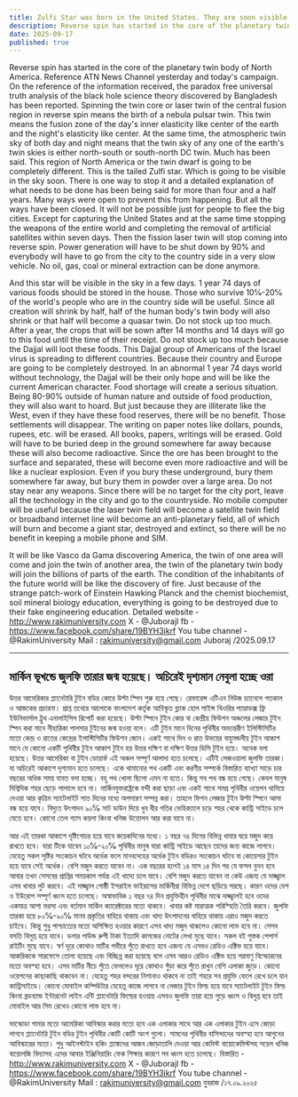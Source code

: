 ```yaml
---
title: Zulfi Star was born in the United States. They are soon visible nebulae
description: Reverse spin has started in the core of the planetary twin body of North America. Reference ATN News Channel yesterday and today's campaign. On the reference of the information received, the paradox free universal truth analysis of the black hole science theory discovered by Bangladesh has been reported.
date: 2025-09-17
published: true
---
```


Reverse spin has started in the core of the planetary twin body of North America. Reference ATN News Channel yesterday and today's campaign. On the reference of the information received, the paradox free universal truth analysis of the black hole science theory discovered by Bangladesh has been reported. Spinning the twin core or laser twin of the central fusion region in reverse spin means the birth of a nebula pulsar twin. This twin means the fusion zone of the day's inner elasticity like center of the earth and the night's elasticity like center. At the same time, the atmospheric twin sky of both day and night means that the twin sky of any one of the earth's twin skies is either north-south or south-north DC twin. Much has been said. This region of North America or the twin dwarf is going to be completely different. This is the tailed Zulfi star. Which is going to be visible in the sky soon. There is one way to stop it and a detailed explanation of what needs to be done has been being said for more than four and a half years. Many ways were open to prevent this from happening. But all the ways have been closed. It will not be possible just for people to flee the big cities. Except for capturing the United States and at the same time stopping the weapons of the entire world and completing the removal of artificial satellites within seven days. Then the fission laser twin will stop coming into reverse spin. Power generation will have to be shut down by 90% and everybody will have to go from the city to the country side in a very slow vehicle. No oil, gas, coal or mineral extraction can be done anymore.

And this star will be visible in the sky in a few days. 1 year 74 days of various foods should be stored in the house. Those who survive 10℅-20℅ of the world's people who are in the country side will be useful. Since all creation will shrink by half, half of the human body's twin body will also shrink or that half will become a quasar twin. Do not stock up too much. After a year, the crops that will be sown after 14 months and 14 days will go to this food until the time of their receipt. Do not stock up too much because the Dajjal will loot these foods. This Dajjal group of Americans of the Israel virus is spreading to different countries. Because their country and Europe are going to be completely destroyed. In an abnormal 1 year 74 days world without technology, the Dajjal will be their only hope and will be like the current American character. Food shortage will create a serious situation. Being 80-90% outside of human nature and outside of food production, they will also want to hoard. But just because they are illiterate like the West, even if they have these food reserves, there will be no benefit. Those settlements will disappear. The writing on paper notes like dollars, pounds, rupees, etc. will be erased. All books, papers, writings will be erased. Gold will have to be buried deep in the ground somewhere far away because these will also become radioactive. Since the ore has been brought to the surface and separated, these will become even more radioactive and will be like a nuclear explosion. Even if you bury these underground, bury them somewhere far away, but bury them in powder over a large area. Do not stay near any weapons. Since there will be no target for the city port, leave all the technology in the city and go to the countryside. No mobile computer will be useful because the laser twin field will become a satellite twin field or broadband internet line will become an anti-planetary field, all of which will burn and become a giant star, destroyed and extinct, so there will be no benefit in keeping a mobile phone and SIM.

It will be like Vasco da Gama discovering America, the twin of one area will come and join the twin of another area, the twin of the planetary twin body will join the billions of parts of the earth. The condition of the inhabitants of the future world will be like the discovery of fire. Just because of the strange patch-work of Einstein Hawking Planck and the chemist biochemist, soil mineral biology education, everything is going to be destroyed due to their fake engineering education. Detailed website -http://www.rakimuniversity.com
X - @JuborajI
fb -https://www.facebook.com/share/19BYH3ikrf
You tube channel -@RakimUniversity
Mail : rakimuniversity@gmail.com
Juboraj /2025.09.17

---

## মার্কিন ভূখন্ডে জুলফি তারার জন্ম হয়েছে। অচিরেই দৃশ‍্যমান নেবুলা হচ্ছে ওরা 

উত্তর আমেরিকার প্ল‍্যানেটারি টুইন বডির  কোরে উল্টা স্পিন শুরু হয়ে গেছে। রেফারেন্স এটিএন নিউজ চ‍্যানেলে গতকাল ও আজকের প্রচারনা।  প্রাপ্ত তথ‍্যের আলোকে বাংলাদেশ কর্তৃক আবিস্কৃত ব্ল‍্যাক হোল সাইন্স থিওরির প‍্যারাডক্স ফ্রি ইউনিভার্সাল ট্রুথ এনালাইসিস রিপোর্ট করা হয়েছে। উল্টা স্পিনে টুইন কোর বা কেন্দ্রীয় ফিউশন  অঞ্চলের লেজার টুইন স্পিন করা মানে নীহারিকা পালসার টুইনের জন্ম হওয়া বলে। এটি টুইন মানে দিনের পৃথিবীর অভ‍্যন্তরীণ ইলিস্টিসিটির মতো কেন্দ্র ও রাতের কেন্দ্রের ইলাস্টিসিটির ফিউশন জোন। একই সাথে দিন ও রাত উভয়ের বায়ুমন্ডলীয় টুইন আকাশ মানে যে কোনো একটি পৃথিবীর টুইন আকাশ টুইন হয় উত্তর দক্ষিণ বা দক্ষিণ উত্তর ডিসি টুইন হয়ে। অনেক বলা হয়েছে।  উত্তর আমেরিকা বা টুইন ডোয়ার্ফ এই অঞ্চল  সম্পূর্ণ আলাদা হতে চলেছে। এটিই লেজওয়ালা জুলফি তারকা। যা অচিরেই আকাশে দৃশ‍্যমান হতে চলেছে। একে থামানোর পথ একটি এবং করণীয় সম্পর্কে বিস্তারিত ব‍্যাখ‍্যা সাড়ে চার বছরের অধিক সময় যাবত বলা হচ্ছে। বহু পথ খোলা ছিলো এমন না হতে। কিন্তু সব পথ বন্ধ হয়ে গেছে। কেবল মানুষ দিগ্বিদিক শহর ছেড়ে পালালে হবে না। মার্কিনযুক্তরাষ্ট্রকে বন্দী করা ছাড়া এবং একই সাথে সমগ্র পৃথিবীর ওয়েপন থামিয়ে দেওয়া আর কৃত্রিম স‍্যাটেলাইট সাত দিনের মধ‍্যে অপসারণ সম্পন্ন করা। তাহলে ফিশন লেজার টুইন উল্টা স্পিনে আসা বন্ধ হয়ে যাবে। বিদ‍্যুত উৎপাদন ৯০℅ সাট ডাউন দিয়ে খুব ধীর গতির ভেহিক‍্যালে চড়ে শহর থেকে কান্ট্রি সাইডে চলে যেতে হবে। কোনো তেল গ‍্যাস কয়লা কিংবা খনিজ উত্তোলন আর করা যাবে না। 

আর এই তারকা আকাশে দৃষ্টিগোচর হয়ে যাবে কয়েকদিনের মধ‍্যে। ১ বছর ৭৪ দিনের বিভিন্ন খাবার ঘরে মজুদ করে রাখতে হবে। যারা টিকে যাবেন ১০℅-২০℅ পৃথিবীর মানুষ যারা কান্ট্রি সাইডে আছেন তাদের জন‍্য কাজে লাগবে। যেহেতু সকল সৃষ্টির সংকোচন  ঘটবে অর্ধেক ফলে মানবদেহের অর্ধেক টুইন বডিরও সংকোচন ঘটবে বা কোয়েসার টুইন হয়ে যাবে সেই অর্ধেক। বেশি মজুদ করতে যাবেন না। এক বছরের হলেই ১৪ মাস ১৪ দিন পর যে ফসল বুনন হবে আবার তখন সেসবের প্রাপ্তির সময়কাল পর্যন্ত এই খাদ‍্যে চলে যাবে। বেশি মজুদ করতে যাবেন না কেউ এজন‍্য যে দাজ্জ্বাল এসব খাবার লুট করবে। এই দাজ্জ্বাল গোষ্ঠী ইসরাইল ভাইরাসের মার্কিনীরা বিভিন্ন দেশে ছড়িয়ে পরছে। কারণ ওদের দেশ ও ইউরোপ সম্পূর্ণ ধ্বংস হতে চলেছে। অস্বাভাবিক ১ বছর ৭৪ দিন প্রযুক্তিহীন পৃথিবীর মাঝে দাজ্জ্বালই হবে ওদের একমাত্র আশা ভরসা এবং বর্তমান মার্কিন ক‍্যারেক্টারের মতো থাকবে। খাবার কষ্ট মারাত্মক পরিস্হিতি তৈরি করবে। জুলফি তারকা হয়ে ৮০℅-৯০℅ মানব প্রকৃতির বাহিরে থাকায় এবং খাদ‍্য উৎপাদনের বাহিরে থাকায় এরাও মজুদ করতে চাইবে। কিন্তু শুধু পাশ্চাত‍্যের মতো  অশিক্ষিত হওয়ার কারণে এসব খাদ‍্য মজুদ থাকলেও কোনো লাভ হবে না। সেসব বসতি বিলুপ্ত হয়ে যাবে। ডলার পাউন্ড রুপী টাকা ইত‍্যাদি কাগজের নোটের লেখা মুছে যাবে। সকল বই পুস্তক পেপার্স রাইটিং মুছে যাবে। স্বর্ণ দূরে কোথাও মাটির গভীরে পুঁতে রাখতে হবে এজন‍্য যে এসবও রেডিও এক্টিভ হয়ে যাবে। আকরিককে সারফেসে তোলা হয়েছে এবং বিচ্ছিন্ন করা হয়েছে বলে এসব আরও রেডিও এক্টিভ হয়ে পরমাণু বিস্ফোরনের মতো অবস্হা হবে। এসব মাটির নীচে পুঁতে ফেললেও দূরে কোথাও গুঁড়া করে পুঁতে রাখুন বেশি এলাকা জুড়ে। কোনো ওয়েপনের কাছাকাছি থাকবেন না। যেহেতু শহর বন্দরের নিশানাও থাকবে না তাই শহরে সব প্রযুক্তি ফেলে রেখে চলে যান কান্ট্রিসাইডে। কোনো মোবাইল কম্পিউটার যেহেতূ কাজে লাগবে না লেজার টুইন ফিল্ড হয়ে যাবে স‍্যাটেলাইট টুইন ফিল্ড কিংবা ব্রডব‍্যান্ড ইন্টারনেট লাইন এন্টি প্ল‍্যানেটারি ফিল্ডের হওয়ায় এসবও জুলফি তারা হয়ে পুড়ে ধ্বংস ও বিলুপ্ত হবে তাই মোবাইল আর সিম রেখেও কোনো লাভ হবে না। 

ভাস্কোডা গামার মতো আমেরিকা আবিস্কার করার মতো হবে এক এলাকার সাথে আর এক এলাকার টুইন এসে জোড়া লাগবে প্ল‍্যানেটারি টুইন বডির টুইন পৃথিবীর কোটি কোটি অংশ গুলো। সামনের পৃথিবীর বাসিন্দাদের অবস্হা হবে আগুনের  আবিস্কারের মতো। শুধু আইনস্টাইন হকিং প্ল‍্যাঙ্কদের আজব জোড়াতালি দেওয়া আর কেমিস্ট বায়োকেমিস্টসহ সয়েল খনিজ বায়োলজি বিদ‍্যাসহ এদের আবার ইঞ্জিনিয়ারিং ফেক শিক্ষার কারণে সব ধ্বংস হতে চলেছে। বিস্তারিত -http://www.rakimuniversity.com
X - @JuborajI
fb -https://www.facebook.com/share/19BYH3ikrf
You tube channel -@RakimUniversity
Mail : rakimuniversity@gmail.com
যুবরাজ /১৭.০৯.২০২৫
